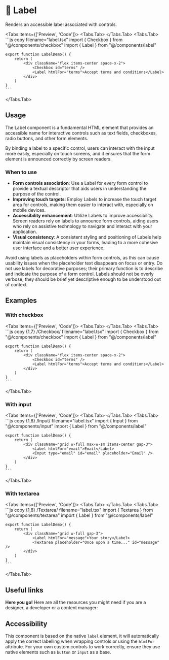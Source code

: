
# 💠 Label

Renders an accessible label associated with controls.

<Tabs items={['Preview', 'Code']}>
  <Tabs.Tab>
    <LabelPreview />
  </Tabs.Tab>
  <Tabs.Tab>
    ```js copy filename="label.tsx"
    import { Checkbox } from "@/components/checkbox"
    import { Label } from "@/components/label"
    
    export function LabelDemo() {
        return (
            <div className="flex items-center space-x-2">
                <Checkbox id="terms" />
                <Label htmlFor="terms">Accept terms and conditions</Label>
            </div>
        )
    }
    ```
  </Tabs.Tab>
</Tabs>

## Usage

The Label component is a fundamental HTML element that provides an accessible name for interactive controls such as text fields, checkboxes, radio buttons, and other form elements. 

By binding a label to a specific control, users can interact with the input more easily, especially on touch screens, and it ensures that the form element is announced correctly by screen readers.

### When to use
- **Form controls association**: Use a Label for every form control to provide a textual descriptor that aids users in understanding the purpose of the control.
- **Improving touch targets**: Employ Labels to increase the touch target area for controls, making them easier to interact with, especially on mobile devices.
- **Accessibility enhancement**: Utilize Labels to improve accessibility. Screen readers rely on labels to announce form controls, aiding users who rely on assistive technology to navigate and interact with your application.
- **Visual consistency**: A consistent styling and positioning of Labels help maintain visual consistency in your forms, leading to a more cohesive user interface and a better user experience.

Avoid using labels as placeholders within form controls, as this can cause usability issues when the placeholder text disappears on focus or entry. Do not use labels for decorative purposes; their primary function is to describe and indicate the purpose of a form control. Labels should not be overly verbose; they should be brief yet descriptive enough to be understood out of context.

## Examples

### With checkbox

<Tabs items={['Preview', 'Code']}>
  <Tabs.Tab>
    <LabelWithCheckbox />
  </Tabs.Tab>
  <Tabs.Tab>
    ```js copy {1,7} /Checkbox/ filename="label.tsx"
    import { Checkbox } from "@/components/checkbox"
    import { Label } from "@/components/label"
    
    export function LabelDemo() {
        return (
            <div className="flex items-center space-x-2">
                <Checkbox id="terms" />
                <Label htmlFor="terms">Accept terms and conditions</Label>
            </div>
        )
    }
    ```
  </Tabs.Tab>
</Tabs>

### With input

<Tabs items={['Preview', 'Code']}>
  <Tabs.Tab>
    <LabelWithInput />
  </Tabs.Tab>
  <Tabs.Tab>
    ```js copy {1,8} /Input/ filename="label.tsx"
    import { Input } from "@/components/input"
    import { Label } from "@/components/label"
    
    export function LabelDemo() {
        return (
            <div className="grid w-full max-w-sm items-center gap-3">
                <Label htmlFor="email">Email</Label>
                <Input type="email" id="email" placeholder="Email" />
            </div>
        )
    }
    ```
  </Tabs.Tab>
</Tabs>

### With textarea

<Tabs items={['Preview', 'Code']}>
  <Tabs.Tab>
    <LabelWithTextArea />
  </Tabs.Tab>
  <Tabs.Tab>
    ```js copy {1,8} /Textarea/ filename="label.tsx"
    import { Textarea } from "@/components/textarea"
    import { Label } from "@/components/label"
    
    export function LabelDemo() {
        return (
            <div className="grid w-full gap-3">
                <Label htmlFor="message">Your story</Label>
                <Textarea placeholder="Once upon a time..." id="message" />
            </div>
        )
    }
    ```
  </Tabs.Tab>
</Tabs>

## Useful links

**Here you go!** Here are all the resources you might need if you are a designer, a developer or a content manager:

<Cards className='mt-8'>
  <Card
    title="🤖 Storybook"
    href="https://main--653e613f4feb85c1b6467ba7.chromatic.com/?path=/docs/components-label--documentation"
  />
  <Card
    title="🪄 Figma"
    href="https://www.figma.com/file/acdO58jx9zgGfkKu6htrx2/%F0%9F%94%B5-Fusillo-Design-System?type=design&node-id=540%3A8868&mode=design&t=7r34RfU06jHXNJDx-1"
  />
  <Card
    title="🐝 API Reference"
    href="https://www.radix-ui.com/primitives/docs/components/label#api-reference"
  />
</Cards>

## Accessibility
This component is based on the native `label` element, it will automatically apply the correct labelling when wrapping controls or using the `htmlFor` attribute. For your own custom controls to work correctly, ensure they use native elements such as `button` or `input` as a base.